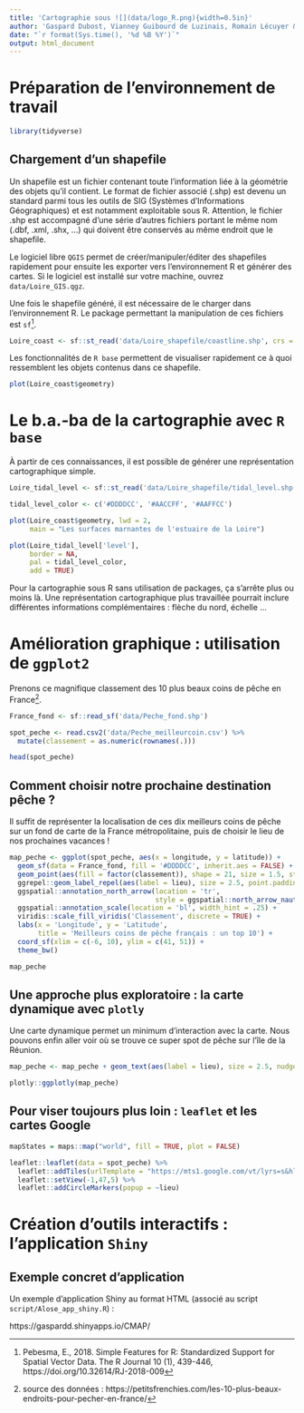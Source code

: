 ```yaml
---
title: 'Cartographie sous ![](data/logo_R.png){width=0.5in}'
author: 'Gaspard Dubost, Vianney Guibourd de Luzinais, Romain Lécuyer & Thomas Outrequin'
date: "`r format(Sys.time(), '%d %B %Y')`"
output: html_document
---
```


[^sf]: Pebesma, E., 2018. Simple Features for R: Standardized Support for Spatial Vector Data. The R Journal 10 (1), 439-446, https://doi.org/10.32614/RJ-2018-009
[^note_coinpeche]: source des données : https://petitsfrenchies.com/les-10-plus-beaux-endroits-pour-pecher-en-france/

# Préparation de l'environnement de travail

```r

library(tidyverse)

```

## Chargement d'un shapefile

Un shapefile est un fichier contenant toute l'information liée à la géométrie des objets qu'il contient. Le format de fichier associé (.shp) est devenu un standard parmi tous les outils de SIG (Systèmes d'Informations Géographiques) et est notamment exploitable sous R. Attention, le fichier .shp est accompagné d'une série d'autres fichiers portant le même nom (.dbf, .xml, .shx, ...) qui doivent être conservés au même endroit que le shapefile.

Le logiciel libre `QGIS` permet de créer/manipuler/éditer des shapefiles rapidement pour ensuite les exporter vers l'environnement R et générer des cartes. Si le logiciel est installé sur votre machine, ouvrez `data/Loire_GIS.qgz`.

Une fois le shapefile généré, il est nécessaire de le charger dans l'environnement R. Le package permettant la manipulation de ces fichiers est `sf`[^sf].

```r

Loire_coast <- sf::st_read('data/Loire_shapefile/coastline.shp', crs = 4326)

```

Les fonctionnalités de `R base` permettent de visualiser rapidement ce à quoi ressemblent les objets contenus dans ce shapefile.

```r

plot(Loire_coast$geometry)

```

# Le b.a.-ba de la cartographie avec `R base`

À partir de ces connaissances, il est possible de générer une représentation cartographique simple.

```r

Loire_tidal_level <- sf::st_read('data/Loire_shapefile/tidal_level.shp', crs = 4326)

tidal_level_color <- c('#DDDDCC', '#AACCFF', '#AAFFCC')

plot(Loire_coast$geometry, lwd = 2,
     main = "Les surfaces marnantes de l'estuaire de la Loire")

plot(Loire_tidal_level['level'],
     border = NA,
     pal = tidal_level_color,
     add = TRUE)

```

Pour la cartographie sous R sans utilisation de packages, ça s'arrête plus ou moins là. Une représentation cartographique plus travaillée pourrait inclure différentes informations complémentaires : flèche du nord, échelle ...

# Amélioration graphique : utilisation de `ggplot2`

Prenons ce magnifique classement des 10 plus beaux coins de pêche en France[^note_coinpeche].

```r

France_fond <- sf::read_sf('data/Peche_fond.shp')

spot_peche <- read.csv2('data/Peche_meilleurcoin.csv') %>% 
  mutate(classement = as.numeric(rownames(.)))

head(spot_peche)

```

## Comment choisir notre prochaine destination pêche ?

Il suffit de représenter la localisation de ces dix meilleurs coins de pêche sur un fond de carte de la France métropolitaine, puis de choisir le lieu de nos prochaines vacances !

```r

map_peche <- ggplot(spot_peche, aes(x = longitude, y = latitude)) +
  geom_sf(data = France_fond, fill = '#DDDDCC', inherit.aes = FALSE) +
  geom_point(aes(fill = factor(classement)), shape = 21, size = 1.5, stroke = .2) +
  ggrepel::geom_label_repel(aes(label = lieu), size = 2.5, point.padding = 3) +
  ggspatial::annotation_north_arrow(location = 'tr',
                                    style = ggspatial::north_arrow_nautical()) +
  ggspatial::annotation_scale(location = 'bl', width_hint = .25) +
  viridis::scale_fill_viridis('Classement', discrete = TRUE) +
  labs(x = 'Longitude', y = 'Latitude',
       title = 'Meilleurs coins de pêche français : un top 10') +
  coord_sf(xlim = c(-6, 10), ylim = c(41, 51)) +
  theme_bw()

map_peche

```

## Une approche plus exploratoire : la carte dynamique avec `plotly`

Une carte dynamique permet un minimum d'interaction avec la carte. Nous pouvons enfin aller voir où se trouve ce super spot de pêche sur l'île de la Réunion.

```r

map_peche <- map_peche + geom_text(aes(label = lieu), size = 2.5, nudge_y = -.3)

plotly::ggplotly(map_peche)

```

## Pour viser toujours plus loin : `leaflet` et les cartes Google

```r

mapStates = maps::map("world", fill = TRUE, plot = FALSE)

leaflet::leaflet(data = spot_peche) %>% 
  leaflet::addTiles(urlTemplate = "https://mts1.google.com/vt/lyrs=s&hl=en&src=app&x={x}&y={y}&z={z}&s=G", attribution = 'Google') %>% 
  leaflet::setView(-1,47,5) %>% 
  leaflet::addCircleMarkers(popup = ~lieu)

```

# Création d'outils interactifs : l'application `Shiny`



## Exemple concret d'application

Un exemple d'application Shiny au format HTML (associé au script `script/Alose_app_shiny.R`) :

https://gaspardd.shinyapps.io/CMAP/